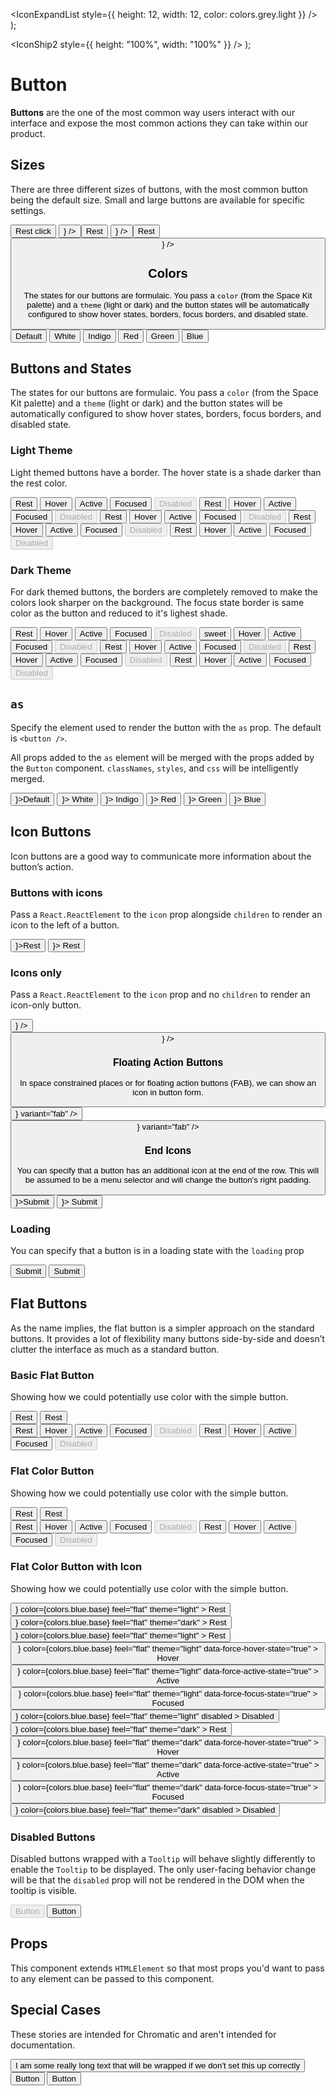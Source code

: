 
  <IconExpandList style={{ height: 12, width: 12, color: colors.grey.light }} />
);

  <IconShip2 style={{ height: "100%", width: "100%" }} />
);

<Meta title="Components/Button" component={Button} />

# Button

**Buttons** are the one of the most common way users interact with our interface and expose the most common actions they can take within our product.

## Sizes

There are three different sizes of buttons, with the most common button being the default size. Small and large buttons are available for specific settings.

<Canvas>
  <Story inline name="default size">
    <Button>Rest click</Button>
  </Story>
  <Story inline name="default size icon">
    <Button icon={<SampleIcon />} />
  </Story>
  <Story inline name="small">
    <Button size="small">Rest</Button>
  </Story>
  <Story inline name="small icon">
    <Button size="small" icon={<SampleIcon />} />
  </Story>
  <Story inline name="large">
    <Button size="large">Rest</Button>
  </Story>
  <Story inline name="large icon">
    <Button size="large" icon={<SampleIcon />} />
  </Story>
</Canvas>

## Colors

The states for our buttons are formulaic. You pass a `color` (from the Space Kit palette) and a `theme` (light or dark) and the button states will be automatically configured to show hover states, borders, focus borders, and disabled state.

<Canvas>
  <Story inline name="color">
    <div style={{ display: "flex", justifyContent: "space-between" }}>
      <Button>Default</Button>
      <Button color={colors.white}>White</Button>
      <Button color={colors.indigo.dark}>Indigo</Button>
      <Button color={colors.red.base}>Red</Button>
      <Button color={colors.green.base}>Green</Button>
      <Button color={colors.blue.base}>Blue</Button>
    </div>
  </Story>
</Canvas>

## Buttons and States

The states for our buttons are formulaic. You pass a `color` (from the Space Kit palette) and a `theme` (light or dark) and the button states will be automatically configured to show hover states, borders, focus borders, and disabled state.

### Light Theme

Light themed buttons have a border. The hover state is a shade darker than the rest color.

<Canvas>
  <Story inline name="button states light">
    <div
      style={{
        display: "flex",
        justifyContent: "space-between",
      }}
    >
      <SpaceKitProvider theme="light">
        <ButtonLayout>
          <Button>Rest</Button>
          <Button data-force-hover-state="true">Hover</Button>
          <Button data-force-active-state="true">Active</Button>
          <Button data-force-focus-state="true">Focused</Button>
          <Button disabled>Disabled</Button>
        </ButtonLayout>
        <ButtonLayout>
          <Button color={colors.indigo.dark}>Rest</Button>
          <Button color={colors.indigo.dark} data-force-hover-state="true">
            Hover
          </Button>
          <Button color={colors.indigo.dark} data-force-active-state="true">
            Active
          </Button>
          <Button color={colors.indigo.dark} data-force-focus-state="true">
            Focused
          </Button>
          <Button color={colors.indigo.dark} disabled>
            Disabled
          </Button>
        </ButtonLayout>
        <ButtonLayout>
          <Button color={colors.green.base}>Rest</Button>
          <Button color={colors.green.base} data-force-hover-state="true">
            Hover
          </Button>
          <Button color={colors.green.base} data-force-active-state="true">
            Active
          </Button>
          <Button color={colors.green.base} data-force-focus-state="true">
            Focused
          </Button>
          <Button color={colors.green.base} disabled>
            Disabled
          </Button>
        </ButtonLayout>
        <ButtonLayout>
          <Button color={colors.red.base}>Rest</Button>
          <Button color={colors.red.base} data-force-hover-state="true">
            Hover
          </Button>
          <Button color={colors.red.base} data-force-active-state="true">
            Active
          </Button>
          <Button color={colors.red.base} data-force-focus-state="true">
            Focused
          </Button>
          <Button color={colors.red.base} disabled>
            Disabled
          </Button>
        </ButtonLayout>
        <ButtonLayout>
          <Button color={colors.blue.base}>Rest</Button>
          <Button color={colors.blue.base} data-force-hover-state="true">
            Hover
          </Button>
          <Button color={colors.blue.base} data-force-active-state="true">
            Active
          </Button>
          <Button color={colors.blue.base} data-force-focus-state="true">
            Focused
          </Button>
          <Button color={colors.blue.base} disabled>
            Disabled
          </Button>
        </ButtonLayout>
      </SpaceKitProvider>
    </div>
  </Story>
</Canvas>

### Dark Theme

For dark themed buttons, the borders are completely removed to make the colors look sharper on the background. The focus state border is same color as the button and reduced to it's lighest shade.

<Canvas>
  <Story inline name="button states dark">
    <div
      style={{
        display: "flex",
        justifyContent: "space-between",
      }}
    >
      <SpaceKitProvider theme="dark">
        <ButtonLayout>
          <Button>Rest</Button>
          <Button data-force-hover-state="true">Hover</Button>
          <Button data-force-active-state="true">Active</Button>
          <Button data-force-focus-state="true">Focused</Button>
          <Button disabled>Disabled</Button>
        </ButtonLayout>
        <ButtonLayout>
          <Button color={colors.indigo.dark}>sweet</Button>
          <Button color={colors.indigo.dark} data-force-hover-state="true">
            Hover
          </Button>
          <Button color={colors.indigo.dark} data-force-active-state="true">
            Active
          </Button>
          <Button color={colors.indigo.dark} data-force-focus-state="true">
            Focused
          </Button>
          <Button color={colors.indigo.dark} disabled>
            Disabled
          </Button>
        </ButtonLayout>
        <ButtonLayout>
          <Button color={colors.green.base}>Rest</Button>
          <Button color={colors.green.base} data-force-hover-state="true">
            Hover
          </Button>
          <Button color={colors.green.base} data-force-active-state="true">
            Active
          </Button>
          <Button color={colors.green.base} data-force-focus-state="true">
            Focused
          </Button>
          <Button color={colors.green.base} disabled>
            Disabled
          </Button>
        </ButtonLayout>
        <ButtonLayout>
          <Button color={colors.red.base}>Rest</Button>
          <Button color={colors.red.base} data-force-hover-state="true">
            Hover
          </Button>
          <Button color={colors.red.base} data-force-active-state="true">
            Active
          </Button>
          <Button color={colors.red.base} data-force-focus-state="true">
            Focused
          </Button>
          <Button color={colors.red.base} disabled>
            Disabled
          </Button>
        </ButtonLayout>
        <ButtonLayout>
          <Button color={colors.blue.base}>Rest</Button>
          <Button color={colors.blue.base} data-force-hover-state="true">
            Hover
          </Button>
          <Button color={colors.blue.base} data-force-active-state="true">
            Active
          </Button>
          <Button color={colors.blue.base} data-force-focus-state="true">
            Focused
          </Button>
          <Button color={colors.blue.base} disabled>
            Disabled
          </Button>
        </ButtonLayout>
      </SpaceKitProvider>
    </div>
  </Story>
</Canvas>

## `as`

Specify the element used to render the button with the `as` prop. The default is `<button />`.

All props added to the `as` element will be merged with the props added by the `Button` component. `classNames`, `styles`, and `css` will be intelligently merged.

<Canvas>
  <Story name="as a">
    <div style={{ display: "flex", justifyContent: "space-between" }}>
      <Button as={<a href="google.com" />}>Default</Button>
      <Button color={colors.white} as={<a href="google.com" />}>
        White
      </Button>
      <Button color={colors.indigo.dark} as={<a href="google.com" />}>
        Indigo
      </Button>
      <Button color={colors.red.base} as={<a href="google.com" />}>
        Red
      </Button>
      <Button color={colors.green.base} as={<a href="google.com" />}>
        Green
      </Button>
      <Button color={colors.blue.base} as={<a href="google.com" />}>
        Blue
      </Button>
    </div>
  </Story>
</Canvas>

## Icon Buttons

Icon buttons are a good way to communicate more information about the button’s action.

### Buttons with icons

Pass a `React.ReactElement` to the `icon` prop alongside `children` to render an icon to the left of a button.

<Canvas>
  <Story inline name="light with icon">
    <ButtonLayout theme="light">
      <Button icon={<SampleIcon />}>Rest</Button>
    </ButtonLayout>
  </Story>
  <Story inline name="dark with icon">
    <ButtonLayout theme="dark">
      <Button theme="dark" icon={<SampleIcon />}>
        Rest
      </Button>
    </ButtonLayout>
  </Story>
</Canvas>

### Icons only

Pass a `React.ReactElement` to the `icon` prop and no `children` to render an icon-only button.

<Canvas>
  <Story inline name="light icon-only">
    <ButtonLayout theme="light">
      <Button icon={<SampleIcon />} />
    </ButtonLayout>
  </Story>
  <Story inline name="dark icon-only">
    <ButtonLayout theme="dark">
      <Button theme="dark" icon={<SampleIcon />} />
    </ButtonLayout>
  </Story>
</Canvas>

### Floating Action Buttons

In space constrained places or for floating action buttons (FAB), we can show an icon in button form.

<Canvas>
  <Story inline name="light fab">
    <ButtonLayout theme="light">
      <Button icon={<SampleIcon />} variant="fab" />
    </ButtonLayout>
  </Story>
  <Story inline name="dark fab">
    <ButtonLayout theme="dark">
      <Button theme="dark" icon={<SampleIcon />} variant="fab" />
    </ButtonLayout>
  </Story>
</Canvas>

### End Icons

You can specify that a button has an additional icon at the end of the row. This will be assumed to be a menu selector and will change the button's right padding.

<Canvas>
  <Story name="light end icon">
    <ButtonLayout theme="light">
      <Button endIcon={<ExpandIcon />}>Submit</Button>
    </ButtonLayout>
  </Story>
  <Story name="dark end icon">
    <ButtonLayout theme="dark">
      <Button theme="dark" endIcon={<ExpandIcon />}>
        Submit
      </Button>
    </ButtonLayout>
  </Story>
</Canvas>

### Loading

You can specify that a button is in a loading state with the `loading` prop

<Canvas>
  <Story name="light loading">
    <ButtonLayout theme="light">
      <Button loading>Submit</Button>
    </ButtonLayout>
  </Story>
  <Story name="dark loading">
    <ButtonLayout theme="dark">
      <Button loading theme="dark">
        Submit
      </Button>
    </ButtonLayout>
  </Story>
</Canvas>

## Flat Buttons

As the name implies, the flat button is a simpler approach on the standard buttons. It provides a lot of flexibility many buttons side-by-side and doesn’t clutter the interface as much as a standard button.

### Basic Flat Button

Showing how we could potentially use color with the simple button.

<Canvas>
  <Story inline name="flat">
    <div style={{ display: "flex", justifyContent: "space-evenly" }}>
      <ButtonLayout theme="light">
        <Button feel="flat" theme="light">
          Rest
        </Button>
      </ButtonLayout>
      <ButtonLayout theme="dark">
        <Button feel="flat" theme="dark">
          Rest
        </Button>
      </ButtonLayout>
    </div>
  </Story>
</Canvas>

<Canvas>
  <Story inline name="flat all states">
    <div style={{ display: "flex", justifyContent: "space-evenly" }}>
      <ButtonLayout theme="light">
        <Button feel="flat" theme="light">
          Rest
        </Button>
        <Button feel="flat" theme="light" data-force-hover-state="true">
          Hover
        </Button>
        <Button feel="flat" theme="light" data-force-active-state="true">
          Active
        </Button>
        <Button feel="flat" theme="light" data-force-focus-state="true">
          Focused
        </Button>
        <Button feel="flat" theme="light" disabled>
          Disabled
        </Button>
      </ButtonLayout>
      <ButtonLayout theme="dark">
        <Button feel="flat" theme="dark">
          Rest
        </Button>
        <Button feel="flat" theme="dark" data-force-hover-state="true">
          Hover
        </Button>
        <Button feel="flat" theme="dark" data-force-active-state="true">
          Active
        </Button>
        <Button feel="flat" theme="dark" data-force-focus-state="true">
          Focused
        </Button>
        <Button feel="flat" theme="dark" disabled>
          Disabled
        </Button>
      </ButtonLayout>
    </div>
  </Story>
</Canvas>

### Flat Color Button

Showing how we could potentially use color with the simple button.

<Canvas>
  <Story inline name="flat color">
    <div style={{ display: "flex", justifyContent: "space-evenly" }}>
      <ButtonLayout theme="light">
        <Button color={colors.blue.base} feel="flat" theme="light">
          Rest
        </Button>
      </ButtonLayout>
      <ButtonLayout theme="dark">
        <Button color={colors.blue.base} feel="flat" theme="dark">
          Rest
        </Button>
      </ButtonLayout>
    </div>
  </Story>
</Canvas>

<Canvas>
  <Story inline name="flat color all states">
    <div style={{ display: "flex", justifyContent: "space-evenly" }}>
      <ButtonLayout theme="light">
        <Button color={colors.blue.base} feel="flat" theme="light">
          Rest
        </Button>
        <Button
          color={colors.blue.base}
          feel="flat"
          theme="light"
          data-force-hover-state="true"
        >
          Hover
        </Button>
        <Button
          color={colors.blue.base}
          feel="flat"
          theme="light"
          data-force-active-state="true"
        >
          Active
        </Button>
        <Button
          color={colors.blue.base}
          feel="flat"
          theme="light"
          data-force-focus-state="true"
        >
          Focused
        </Button>
        <Button color={colors.blue.base} feel="flat" theme="light" disabled>
          Disabled
        </Button>
      </ButtonLayout>
      <ButtonLayout theme="dark">
        <Button color={colors.blue.base} feel="flat" theme="dark">
          Rest
        </Button>
        <Button
          color={colors.blue.base}
          feel="flat"
          theme="dark"
          data-force-hover-state="true"
        >
          Hover
        </Button>
        <Button
          color={colors.blue.base}
          feel="flat"
          theme="dark"
          data-force-active-state="true"
        >
          Active
        </Button>
        <Button
          color={colors.blue.base}
          feel="flat"
          theme="dark"
          data-force-focus-state="true"
        >
          Focused
        </Button>
        <Button color={colors.blue.base} feel="flat" theme="dark" disabled>
          Disabled
        </Button>
      </ButtonLayout>
    </div>
  </Story>
</Canvas>

### Flat Color Button with Icon

Showing how we could potentially use color with the simple button.

<Canvas>
  <Story inline name="flat icon color">
    <div style={{ display: "flex", justifyContent: "space-evenly" }}>
      <ButtonLayout theme="light">
        <Button
          icon={<SampleIcon />}
          color={colors.blue.base}
          feel="flat"
          theme="light"
        >
          Rest
        </Button>
      </ButtonLayout>
      <ButtonLayout theme="dark">
        <Button
          icon={<SampleIcon />}
          color={colors.blue.base}
          feel="flat"
          theme="dark"
        >
          Rest
        </Button>
      </ButtonLayout>
    </div>
  </Story>
</Canvas>

<Canvas>
  <Story inline name="flat color icon all states">
    <div style={{ display: "flex", justifyContent: "space-evenly" }}>
      <ButtonLayout theme="light">
        <Button
          icon={<SampleIcon />}
          color={colors.blue.base}
          feel="flat"
          theme="light"
        >
          Rest
        </Button>
        <Button
          icon={<SampleIcon />}
          color={colors.blue.base}
          feel="flat"
          theme="light"
          data-force-hover-state="true"
        >
          Hover
        </Button>
        <Button
          icon={<SampleIcon />}
          color={colors.blue.base}
          feel="flat"
          theme="light"
          data-force-active-state="true"
        >
          Active
        </Button>
        <Button
          icon={<SampleIcon />}
          color={colors.blue.base}
          feel="flat"
          theme="light"
          data-force-focus-state="true"
        >
          Focused
        </Button>
        <Button
          icon={<SampleIcon />}
          color={colors.blue.base}
          feel="flat"
          theme="light"
          disabled
        >
          Disabled
        </Button>
      </ButtonLayout>
      <ButtonLayout theme="dark">
        <Button
          icon={<SampleIcon />}
          color={colors.blue.base}
          feel="flat"
          theme="dark"
        >
          Rest
        </Button>
        <Button
          icon={<SampleIcon />}
          color={colors.blue.base}
          feel="flat"
          theme="dark"
          data-force-hover-state="true"
        >
          Hover
        </Button>
        <Button
          icon={<SampleIcon />}
          color={colors.blue.base}
          feel="flat"
          theme="dark"
          data-force-active-state="true"
        >
          Active
        </Button>
        <Button
          icon={<SampleIcon />}
          color={colors.blue.base}
          feel="flat"
          theme="dark"
          data-force-focus-state="true"
        >
          Focused
        </Button>
        <Button
          icon={<SampleIcon />}
          color={colors.blue.base}
          feel="flat"
          theme="dark"
          disabled
        >
          Disabled
        </Button>
      </ButtonLayout>
    </div>
  </Story>
</Canvas>

### Disabled Buttons

Disabled buttons wrapped with a `Tooltip` will behave slightly differently to enable the `Tooltip` to be displayed. The only user-facing behavior change will be that the `disabled` prop will not be rendered in the DOM when the tooltip is visible.

<Story name="disabled with tooltip">
  <style>{`
    .mt-4 { margin-top: 1rem }
  `}</style>
  <Tooltip content="tooltip">
    <Button className="mt-4" disabled>
      Button
    </Button>
  </Tooltip>
</Story>

<Story name="enabled with tooltip">
  <style>{`
    .mt-4 { margin-top: 1rem }
  `}</style>
  <Tooltip content="tooltip">
    <Button className="mt-4">Button</Button>
  </Tooltip>
</Story>

## Props

This component extends `HTMLElement` so that most props you'd want to pass to any element can be passed to this component.

<ArgsTable of={Button} />

## Special Cases

These stories are intended for Chromatic and aren't intended for documentation.

<Story name="long wrap">
  <div style={{ width: 100 }}>
    <Button>
      I am some really long text that will be wrapped if we don&apos;t set this
      up correctly
    </Button>
  </div>
</Story>

<Story name="aria-expanded=true raised">
  <Button aria-expanded="true">Button</Button>
</Story>

<Story name="aria-expanded=true flat">
  <Button aria-expanded="true" feel="flat">
    Button
  </Button>
</Story>
